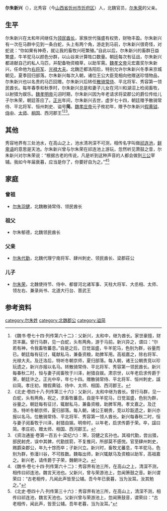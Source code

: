 '''尔朱新兴'''（{{bd|？||？| |catIdx=y}}），北秀容（今[[山西省|山西省]][[忻州市|忻州市]][[忻府区|忻府区]]）人，北魏官员，[[尔朱荣|尔朱荣]]的父亲。

==生平==
尔朱新兴在太和年间继任为[[领民酋长|领民酋长]]，家族世代强盛有权势，财物丰盈。尔朱新兴有一次在马群中见到一条白蛇，头上有两个角，游走到马前，尔朱新兴很奇怪，对蛇说：“你如果有神奇，就让我的畜牧兴旺繁殖。”自此以后，尔朱新兴的畜群日益繁盛，牛羊驼马以颜色分群，以山谷来计算牲口数量。朝廷每次有征战，尔朱新兴都进献自己的私人马匹，并配备物资粮草，以助军需。[[魏孝文帝|魏孝文帝]]元宏嘉奖尔朱新兴，任命他为[[右将军|右将军]]、[[光禄大夫|光禄大夫]]。北魏迁都洛阳后，特别允许尔朱新兴冬季来京城朝见，夏季回归部落。尔朱新兴每次入朝，诸位王公大臣竞相向他赠送珍惜物品，尔朱新兴也以名贵的马匹回赠。尔朱新兴后转任[[散骑常侍|散骑常侍]]、平北将军、秀容第一领民酋长。每年春季和秋季时，尔朱新兴总是和妻子儿女在河川和湖沼上检阅畜牧，以射猎为娱乐。[[魏孝明帝|魏孝明帝]]元诩时期，尔朱新兴因为年老请求将梁郡公的爵位传给儿子尔朱荣，朝廷答应了。[[正光|正光]]年间，尔朱新兴去世，虚岁七十四，朝廷赠予散骑常侍、平北将军、恒州刺史、谥号'''简'''。[[魏孝庄帝|魏孝庄帝]]元子攸初年，赠予尔朱新兴[[假黄钺|假黄钺]]、[[侍中|侍中]]、[[太师|太师]]、[[相国|相国]]、西河郡王<ref>《魏书·卷七十四·列传第六十二》：父新兴，太和中，继为酋长。家世豪擅，财货丰赢。曾行马群，见一白蛇，头有两角，游于马前。新兴异之，谓曰：“尔若有神，令我畜牧蕃息。”自是之后，日觉滋盛，牛羊驼马，色别为群，谷量而已。朝廷每有征讨，辄献私马，兼备资粮，助脾军用。高祖嘉之，除右将军、光禄大夫。及迁洛后，特听冬朝京师，夏归部落。每入朝，诸王公朝贵竞以珍玩遗之，新兴亦报以名马。转散骑常侍、平北将军、秀容第一领民酋长。新兴每春秋二时，恒与妻子阅畜牧于川泽，射猎自娱。肃宗世，以年老启求传爵于荣，朝廷许之。正光中卒，年七十四。赠散骑常侍、平北将军、恒州刺史，諡曰简。孝庄初，赠假黄钺、侍中、太师、相国、西河郡王。</ref><ref>《北史·卷四十八·列传第三十六》：父新兴，太和中继为酋长。曾行马群，见一白蛇，头有两角，祝之，求畜牧蕃息。自是牛羊驼马，日觉滋盛，色别为群，谷量之。朝廷每有征讨，辄献私马，兼备资粮，助脾军用。孝文嘉之。及迁洛，特听冬朝京师，夏归部落。每入朝，诸公王朝贵，竞以珍翫遗之，新兴亦报以名马。位散骑常侍、平北将军、秀容第一领人酋长。新兴每春秋二时，恒与妻子阅畜牧于川泽，射猎自娱。明帝时，以年老，启求传爵于荣。卒，諡曰简。孝庄初，赠太师、相国、西河郡王。</ref><ref>《资治通鉴·卷第一百五十·梁纪六》：荣，羽健之玄孙也。其祖代勤，尝出猎，部民射虎，误中其髀，代勤拔箭，不复推问，所部莫不感悦。官至肆州刺史，赐爵染郡公，年九十馀而卒；子新兴立。新兴时，畜牧尤蕃息，牛羊驼马，色别为群，弥漫川谷，不可胜数。魏每出师，新兴辄献马及资粮以助军，高祖嘉之。新兴老，请传爵于子荣，魏朝许之。</ref>。

==其他==
秀容地界有三处池水，在高山之上，池水清冽深不可测，相传名字叫做[[祁连池|祁连池]]，[[鲜卑语|鲜卑语]]的意思是天池。尔朱新兴曾与尔朱荣在祁连池上游玩，忽然听见萧鼓之音，尔朱新兴对尔朱荣说：“根据古老的传说，凡是听到这种声音的人都会做到[[三公|三公]]宰辅。我如今年届衰暮，应当是你了，你要好自为之。”<ref>《魏书·卷七十四·列传第六十二》：秀容界有池三所，在高山之上，清深不测，相传曰祁连池，魏言天池也。父新兴，曾与荣游池上，忽闻箫鼓之音。新兴谓荣曰：“古老相传，凡闻此声皆至公辅。吾今年已衰暮，当为汝耳。汝其勉之。”</ref><ref>《北史·卷四十八·列传第三十六》：秀容界有池三所，在高山上，清深不测，相传曰祁连池，魏言天池也。父新兴曾与荣游池上，忽闻箫鼓音，谓荣曰：“古老相传，闻此声，皆至公辅。吾年老暮，当为汝耳。”</ref>

==家庭==
===曾祖===
*[[尔朱羽健|尔朱羽健]]，北魏散骑常侍、领民酋长

===祖父===
*尔朱郁德，北魏领民酋长

===父亲===
*[[尔朱代勤|尔朱代勤]]，北魏代理宁南将军、肆州刺史、领民酋长、梁郡莊公

===儿子===
*[[尔朱荣|尔朱荣]]，北魏使持节、侍中、都督河北诸军事、天柱大将军、大丞相、太师、领左右、兼录尚书、北道大行台、晋武王

==参考资料==
{{reflist}}

[[category:尔朱姓|category:尔朱姓]]
[[category:北魏郡公|category:北魏郡公]]
[[category:谥简|category:谥简]]